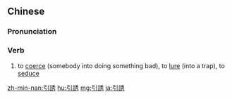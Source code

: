 {{also|引诱}}
==Chinese==
{{zh-forms|s=引诱}}

===Pronunciation===
{{zh-pron
|m=yǐnyòu
|c=jan5 jau5
|mn=qz,tw,xm,zz:ín-iú
|cat=v
}}

===Verb===
{{zh-verb}}

# to [[coerce]] (somebody into doing something bad), to [[lure]] (into a trap), to [[seduce]]

[[zh-min-nan:引誘]]
[[hu:引誘]]
[[mg:引誘]]
[[ja:引誘]]